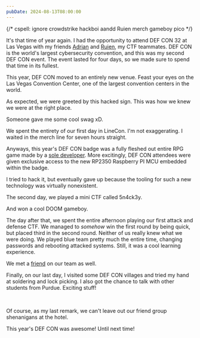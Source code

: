 ```yaml
---
pubDate: 2024-08-13T08:00:00
---
```

{/* cspell: ignore crowdstrike hackboi aandd Ruien merch gameboy pico */}

It's that time of year again. I had the opportunity to attend DEF CON 32 at Las Vegas with my friends [Adrian](https://bithole.dev) and [Ruien](https://rluo.dev), my CTF teammates. DEF CON is the world's largest cybersecurity convention, and this was my second DEF CON event. The event lasted for four days, so we made sure to spend that time in its fullest.

<ContentImage src={plane} alt="The plane flight to Las Vegas" width="375" />

This year, DEF CON moved to an entirely new venue. Feast your eyes on the Las Vegas Convention Center, one of the largest convention centers in the world.

<ContentImage src={venue} alt="The Las Vegas Convention Center" desc="This photo was taken at 0.5x zoom" width="1000" />

As expected, we were greeted by this hacked sign. This was how we knew we were at the right place.

<ContentImage src={sign} alt="A hacked sign at DEF CON" width="1000" />

Someone gave me some cool swag xD.

<ContentImage src={crowdstrike} alt="A Crowdstrike sticker" visualWidth="400" width="700" />

We spent the entirety of our first day in LineCon. I'm not exaggerating. I waited in the merch line for seven hours straight.

<ContentVideo src={balls} />

Anyways, this year's DEF CON badge was a fully fleshed out entire RPG game made by a [sole developer](https://dmitry.gr/). More excitingly, DEF CON attendees were given exclusive access to the new RP2350 Raspberry PI MCU embedded within the badge.

<ContentImage src={badge} alt="The DEF CON badge" visualWidth="375" width="600" desc="The chip is the small black square at the bottom center" />

I tried to hack it, but eventually gave up because the tooling for such a new technology was virtually nonexistent.

<ContentImage src={hack} alt="Attempting to hack the DEF CON badge" width="700" visualWidth="400" desc="Me trying and failing to install pico-sdk" />

The second day, we played a mini CTF called 5n4ck3y.

<ContentImage src={vending} alt="The 5n4ck3y vending machine" width="375" desc="You don't get to say every day that you managed to brick a vending machine" />

And won a cool DOOM gameboy.

<ContentImage src={hackboi} alt="The DOOM gameboy" width="375" desc="Yes, I did remove the plastic wrapper later" />

The day after that, we spent the entire afternoon playing our first attack and defense CTF. We managed to *somehow* win the first round by being quick, but placed third in the second round. Neither of us really knew what we were doing. We played blue team pretty much the entire time, changing passwords and rebooting attacked systems. Still, it was a cool learning experience.

We met a [friend](https://danielchateau.com/) on our team as well.

<ContentImage src={aandd} alt="The A&D CTF" width="675" visualWidth="400" />

Finally, on our last day, I visited some DEF CON villages and tried my hand at soldering and lock picking. I also got the chance to talk with other students from Purdue. Exciting stuff!

<ContentImage src={soldering} alt="soldering" width="375" />

<br />

<ContentImage src={lock} alt="lock" width="375" />

Of course, as my last remark, we can't leave out our friend group shenanigans at the hotel.

<ContentVideo src={sandstorm} />

This year's DEF CON was awesome! Until next time!
